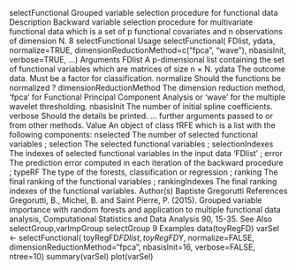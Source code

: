 selectFunctional Grouped variable selection procedure for functional data
Description
Backward variable selection procedure for multivariate functional data which is a set of p functional
covariates and n observations of dimension N.
8 selectFunctional
Usage
selectFunctional( FDlist, ydata, normalize=TRUE,
dimensionReductionMethod=c("fpca", "wave"),
nbasisInit, verbose=TRUE, ...)
Arguments
FDlist A p-dimensional list containing the set of functional variables which are matrices
of size n × N.
ydata The outcome data. Must be a factor for classification.
normalize Should the functions be normalized ?
dimensionReductionMethod
The dimension reduction method, ‘fpca’ for Functional Principal Component
Analysis or ‘wave’ for the multiple wavelet thresholding.
nbasisInit The number of initial spline coefficients.
verbose Should the details be printed.
... further arguments passed to or from other methods.
Value
An object of class fRFE which is a list with the following components:
nselected The number of selected functional variables ;
selection The selected functional variables ;
selectionIndexes
The indexes of selected functional variables in the input data ‘FDlist’ ;
error The prediction error computed in each iteration of the backward procedure ;
typeRF The type of the forests, classification or regression ;
ranking The final ranking of the functional variables ;
rankingIndexes The final ranking indexes of the functional variables.
Author(s)
Baptiste Gregorutti
References
Gregorutti, B., Michel, B. and Saint Pierre, P. (2015). Grouped variable importance with random
forests and application to multiple functional data analysis, Computational Statistics and Data Analysis
90, 15-35.
See Also
selectGroup,varImpGroup
selectGroup 9
Examples
data(toyRegFD)
varSel <- selectFunctional( toyRegFD$FDlist, toyRegFD$Y, normalize=FALSE,
dimensionReductionMethod="fpca", nbasisInit=16,
verbose=FALSE, ntree=10)
summary(varSel)
plot(varSel)
